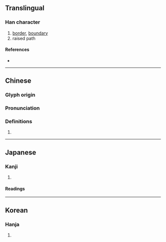 {{character info}}
==Translingual==

===Han character===
{{Han char|rn=102|rad=田|as=05|sn=10|four=68022|canj=WOHH|ids=⿰田㐱}}

# [[border]], [[boundary]]
# raised path

====References====
* {{Han ref|kx=0761.070|dkj=21810|dj=1171.030|hdz=42536.110|uh=755B|ud=30043|bh=D2C1|bd=53953}}

----

==Chinese==
{{zh-forms}}

===Glyph origin===
{{Han etym}}

===Pronunciation===
{{zh-pron
|m=zhěn
|c=zan2
|mc=y
|oc=y
|cat=
}}

===Definitions===
{{zh-hanzi}}

# {{rfdef|zh}}

----

==Japanese==

===Kanji===
{{ja-kanji|grade=|rs=田05}}

# {{rfdef|ja|sort=田05}}

====Readings====
{{ja-readings
|goon=しん
|kanon=しん
|kun=あぜ-
|nanori=}}

----

==Korean==

===Hanja===
{{ko-hanja|hangeul=진|eumhun=}}

# {{rfdef|ko|sort=田05}}